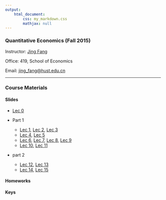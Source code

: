 ```yaml
---
output: 
    html_document:
        css: my_markdown.css
        mathjax: null
---
```


### Quantitative Economics (Fall 2015)

Instructor: [Jing Fang](http://bayeswhu.github.io)

Office: 419, School of Economics

Email: [jing_fang@hust.edu.cn](jing_fang@hust.edu.cn)

-----

### Course Materials

#### Slides

- [Lec 0](qe/Lec0.html)

- Part 1
    + [Lec 1](qe/Lec1.html), [Lec 2](qe/Lec2.html), [Lec 3](qe/Lec3.html)
    + [Lec 4](qe/Lec4.html), [Lec 5](qe/Lec5.html)
    + [Lec 6](qe/Lec6.html), [Lec 7](qe/Lec7.html), [Lec 8](qe/Lec8.html), [Lec 9](qe/Lec9.html)
    + [Lec 10](qe/Lec10.html), [Lec 11](qe/Lec11.html)

- part 2
    + [Lec 12](qe/Lec12.html), [Lec 13](qe/Lec13.html)
    + [Lec 14](qe/Lec14.html), [Lec 15](qe/Lec15.html)

#### Homeworks

<!-- - [Homework 1](qe/Homework1.doc)

- [Homework 2](qe/Homework2.doc) -->

#### Keys

<!-- - [Key 1](qe/Hw1_key.doc)

- [Key 2](qe/Hw2_key.doc) -->